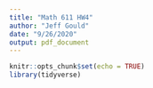 ```yaml
---
title: "Math 611 HW4"
author: "Jeff Gould"
date: "9/26/2020"
output: pdf_document
---
```


```r
knitr::opts_chunk$set(echo = TRUE)
library(tidyverse)
```






\begin{enumerate} 

\item Reading (optional).
\begin{enumerate}
\item Section $9.2-9.4$ discuss hard and soft EM, the rigorous definition of EM, and kmeans
\item Section $11.2$ discusses Markov chains (not very clearly) and Metropolis-Hastings.
\end{enumerate}

% Fall 2019, hw 4, problem 1
\item In this problem, we will revisit the Hope heights problem of HW $3$, but this time we will use EM.  Recall, we consider the two component Gaussian mixture model,
\begin{equation}
X = \bigg\{
\begin{array}{cc}
\mathcal{N}(\mu_1, \sigma_1^2) & \text{ with probability } p_1 \\
\mathcal{N}(\mu_2, \sigma_2^2) & \text{ with probability } p_2
\end{array}
\end{equation}
where $\mathcal{N}(\mu, \sigma^2)$ is the normal distribution and $X$ models the height of a person when gender is unknown.  Let $\hat{X}_1, \hat{X}_2,\dots, \hat{X}_N$ be the sample heights given in the file.  
\begin{enumerate}
\item Take a hard EM approach and compute the parameters of the model.

$\theta = (\mu_1, \mu_2, \sigma^2_1, \sigma^2_2, p_1, p_2)$, where $p_1 + p_2 = 1$, $z = (Female, Male) = (z_1, z_2)$

$P(X|\mu, \sigma, \pi) = p_1\mathcal{N}(X|\mu_1, \sigma_1^2) + p_2\mathcal{N}(X|\mu_2, \sigma_2^2)$

```r

set.seed(123)
hopeHeights <- read.table("Hope Heights.txt", header = TRUE)

X <- hopeHeights$Height
X_synth <- c(X, X + rnorm(1000, mean = 0, sd = 1.2))

### Initialize theta with k means clustering

X.kmeans <- kmeans(X_synth, 2)

X.kmeans.cluster <- X.kmeans$cluster

data.frame(x = X, class = as.factor((X.kmeans.cluster + 1)%%3)) %>%
  ggplot(aes(x = x, y = 0, color = class)) +
  geom_jitter() + theme_bw()

X.kmeans.summary <- data.frame(x = X_synth,
                               class = as.factor(X.kmeans.cluster)) %>%
  group_by(class) %>%
  summarise(n = n(),
            pi = n() / length(X_synth),
            mu = mean(x),
            sigma2 = sd(x)^2)

init_theta <- c(X.kmeans.summary$mu, X.kmeans.summary$sigma2, X.kmeans.summary$pi) %>%
  setNames(c("mu1", "mu2", "s1", "s2", "p1", "p2"))

e_step_hard <- function(x, theta) {
  
  mu1 <- theta["mu1"]
  mu2 <- theta["mu2"]
  s1 <- theta["s1"]
  s2 <- theta["s2"]
  p1 <- theta["p1"]
  p2 <- theta["p2"]
  
  z1 <- dnorm(x, mu1, sqrt(s1)) * p1
  z2 <- dnorm(x, mu2, sqrt(s2)) * p2
  
  Z <- apply(cbind(z1, z2), 1, which.max)

  return(Z)
}

m_step_hard <- function(x, Z) {
  
  n1 <- sum(Z == 1)
  n2 <- sum(Z == 2)

  mu1 <- 1/n1 * sum(x[Z == 1])
  mu2 <- 1/n2 * sum(x[Z == 2])

  s1 <- sum((x[Z == 1] - mu1)^2) * 1/n1
  s2 <- sum((x[Z == 2] - mu2)^2) * 1/n2

  p1 <- n1 / length(x)
  p2 <- n2 / length(x)

  return(c(mu1, mu2, s1, s2, p1, p2) %>% setNames(c("mu1", "mu2", "s1", "s2", "p1", "p2")))
}

EM_hard <- function(x, start_theta, max_iter = 1000){
  
  start_theta <- start_theta %>% 
    setNames(c("mu1", "mu2", "s1", "s2", "p1", "p2"))
  
  e.step <- e_step_hard(X, theta = start_theta)
  m.step.theta <- m_step_hard(X, e.step)
  
  iter <- 1
  while(iter <= max_iter) {

    e.step <- e_step_hard(X, m.step.theta)
    m.step <- m_step_hard(X, e.step)
    iter <- iter + 1
  }
  
  return(list(Class = e.step,
              theta = m.step))
  
}

set.seed(12)
test <- EM_hard(X, c(mean(X) + rnorm(1), mean(X)+ rnorm(1), sd(X), sd(X), 0.45, 0.55))
test <- EM_hard(X_synth, init_theta)
test$theta
View(test$Class[1:100])


results <- data.frame(heights = X,
                      class = as.factor(test$Class),
                      actual = as.factor(hopeHeights$Gender))

ggplot(data = results, aes(x = heights, fill  = actual)) +
  geom_histogram(binwidth = 1, position = "dodge") + theme_bw()

ggplot(data = results, aes(x = heights, fill  = class)) +
  geom_histogram(binwidth = 1)+ theme_bw()

```
\item Take a soft EM approach and compute the parameters of the model.  Compare to your results in (a).


```r
# 
# set.seed(123)
# init_theta <- c(runif(2, min(X)*0.8, max(X)*1.2), (sd(X) + rnorm(2, 1, 1))^2, 0.6, 0.4)

```


```r

e_step_soft <- function(x, theta) {
  
  mu1 <- theta["mu1"]
  mu2 <- theta["mu2"]
  s1 <- theta["s1"]
  s2 <- theta["s2"]
  p1 <- theta["p1"]
  p2 <- theta["p2"]
  
  z1 <- dnorm(x, mu1, sqrt(s1)) * p1
  z2 <- dnorm(x, mu2, sqrt(s2)) * p2
  
  sum.of.zs <- z1 + z2
  
  z1.post <- z1 / sum.of.zs
  z2.post <- z2 / sum.of.zs

  logLike <- sum(log(sum.of.zs))

  return(list("loglik" = logLike,
       "posterior.df" = cbind(z1.post, z2.post)))
}

m_step_soft <- function(x, posterior.df) {
  
  m1 <- sum(posterior.df[, 1])
  m2 <- sum(posterior.df[, 2])

  mu1 <- 1/m1 * sum(posterior.df[, 1] * x)
  mu2 <- 1/m2 * sum(posterior.df[, 2] * x)

  s1 <- sum(posterior.df[, 1] * (x - mu1)^2) * 1/m1
  s2 <- sum(posterior.df[, 2] * (x - mu2)^2) * 1/m2

  p1 <- m1 / length(x)
  p2 <- m2 / length(x)

  return(c(mu1, mu2, s1, s2, p1, p2) %>% setNames(c("mu1", "mu2", "s1", "s2", "p1", "p2")))
}


EM_soft <- function(x, init_theta, max_iter = 100, epsilon = 1e-4){
  
  init_theta <- init_theta %>%
    setNames(c("mu1", "mu2", "s1", "s2", "p1", "p2"))
  
  for (i in 1:max_iter) {
    if (i == 1) {
      # Initialization
      e.step <- e_step_soft(X, init_theta)
      m.step <- m_step_soft(X, e.step[["posterior.df"]])
      cur.loglik <- e.step[["loglik"]]
      loglik.vector <- e.step[["loglik"]]
    } else {
      # Repeat E and M steps till convergence
      e.step <- e_step_soft(X, m.step)
      m.step <- m_step_soft(X, e.step[["posterior.df"]])
      loglik.vector <- c(loglik.vector, e.step[["loglik"]])
      
      loglik.diff <- abs((cur.loglik - e.step[["loglik"]]))
      if(loglik.diff < epsilon) {
        break
      } else {
        cur.loglik <- e.step[["loglik"]]
      }
    }
  }
  
  return(list(
    theta = m.step,
    logL_history = loglik.vector
  ))
}

set.seed(21)
test <- EM_soft(X, 
                init_theta = c(mean(X) + rnorm(1), mean(X)+ rnorm(1), sd(X)+ rnorm(1)^2, sd(X)+ rnorm(1)^2, 0.45, 0.55),
                max_iter = 100,
                epsilon = 1e-3)
test$theta
test$logL_history

plot(test$logL_history)

```
\item Given your parameters in (b), use the distribution of $X$ to predict whether a given sample is taken from a man or woman.    Determine what percentage of individuals are classified correctly. 
\end{enumerate}

% Fall 2019, hw 5, problem 2
\item Attached you will find the file \verb+TimeSeries.csv+.  The file contains a $1000$ by $20$ matrix.  Each row represents a sample of a random vector $X \in \mathbb{R}^{20}$, but $X$ represents time series data, so that $X_1, X_2, \dots, X_{20}$ represent measurements at times $1, 2, \dots, 20$, respectively.  Often, we have a collection of time series samples and would like to separate the samples into similar groups, i.e. cluster.  Here we'll do this by using a multivariate normal mixture model.  

To visualize the data, produce a line plot of each sample.  In R, you can execute
\begin{verbatim}
plot(m[1,], type="l", ylim=c(-12,12))
for (i in 2:1000) {
  lines(m[i,])
}
\end{verbatim}
where \verb+m+ is the matrix in the csv file.  You'll see that the time series are not easy to distinguish.  The file \verb+make_timeseries.R+ contains the code used to make the data.  The data is based on $4$ underlying time series found in the file $\verb+BaseSeries.csv+$ which contains a $4 \times 20$ matrix.   Look through the files and explain how the data was generated.  

Now assume the following model for $X$
\begin{equation}
X = \left\{
\begin{array}{cc}
\mathcal{N}(\mu^{(1)}, \Sigma^{(1)}) & \text{ with probability } p_1 \\
\mathcal{N}(\mu^{(2)}, \Sigma^{(2)}) & \text{ with probability } p_2\\
\vdots & \\
\mathcal{N}(\mu^{(K)}, \Sigma^{(K)}) & \text{ with probability } p_K
\end{array}
\right.
\end{equation}
Each of the $\mu^{(i)} \in \mathbb{R}^{20}$ and each $\Sigma^{(i)}$ is a $20 \times 20$ covariance matrix.  $K$ is the number of mixtures, which we must choose. (In this case, since you know the solution, you can set $K=4$.)
\begin{enumerate}
\item To fit this model using EM, you need to know how to derive the MLE of a multivariate normal.  Let $Z$ be an $n$-dimensional multivariate normal with mean $\mu$ and covariance matrix $\Sigma$.  Let $\hat{Z}^{(i)}$ be iid samples from $Z$ for $i=1,2,\dots,N$.   Write down the log-likelihood and use it to show that  the MLE estimate $\hat{\mu}$ of $\mu$ is given by the sample mean of the $\hat{Z}^{(i)}$.   Then read Chis Murphy's section $4.1.3$ of the book Machine Learning (attached) and in your own words summarize the steps needed to derive the MLE for the variance (or derive it yourself if you prefer).  (Bishop does not include the derivation in his book.)
\item Take a \textbf{hard} EM approach to estimating the parameters of the model.   When you stop your iteration, plot the $\mu^{(i)}$ and determine if you have recovered the underlying time series used to generate the data.  
\item Now repeat, but take a \textbf{soft} EM approach.  Compare your result to what you found using a hard EM approach.
\end{enumerate}


\item Consider the hard core model on a $100 \times 100$ grid.   Let $\Omega$ be the set of all configurations and $H$  the set of configurations that do not violate the hard-core restriction (no neighboring $1$'s).  For $w \in \Omega$ let $f(w)$ be the number of positions with a $1$ in the grid.  
\begin{enumerate}
\item Let $X$ be the r.v. on $\Omega$,
\begin{equation}
P(X=w) = \bigg\{
\begin{array}{cc}
\frac{1}{|H|} & \text{if } w \in H \\
0 & \text{otherwise}
\end{array}
\end{equation}
Using the Metropolis-Hasting algorithm, write a sampler for $X$.  Show a sample configurations using the $\textbf{image}$ function in R (or equivalent in Python).   Using your sampler, generate a histogram for $f(X)/100^2$, the fraction of sites with a $1$ under the uniform distribution $X$.  To decide how long to run the MH-algorithm before sampling, plot $f(X)$ as a function of the time step of your chain.   If plotted on a long enough time scale, the plot should look noisy.   Once you decide how long to run the chain, run the chain many times to produce a histogram.   (Each time you sample from the Metropolis-Hastings algorithm you have to rerun the chain.)

```r

w <- matrix(0, nrow = 100, ncol = 100)
X_0 <- w
X <- X_0

f_X <- matrix(c(sum(X_0), 0), ncol = 2)

is_hardcore <- function(W){
  
  ### Check rowwise hardcore
  hc_rowwise <- !any(apply(W, 1, function(x){
    any(x[1:99] + x[2:100] == 2)
  }))
  
  ### Check column wise hardcore
  hc_columnwise <- !any(apply(W, 2, function(x){
    any(x[1:99] + x[2:100] == 2)
  }))
  
  return(!any(!hc_rowwise, !hc_columnwise))
  
}

set.seed(123)
iteration = 1
while (iteration <= 250000) {
  
  i <- runif(1, 1, 100) %>% round()
  j <- runif(1, 1, 100) %>% round()
  
  if(w[i,j] == 0){
    w[i,j] = 1
  }else{
      w[i,j] = 0
    }
  
  HardCore <- is_hardcore(w)
  
  if(HardCore){
    X <- w
    last_HC <- iteration
  }
  if(iteration - last_HC >= 100){
    w <- X
    w[sample(1:100, 5), sample(1:100, 5)] = 0}
  
  f_X <- rbind(f_X, c(sum(X), iteration))
  if(iteration %% 10000 == 0){image(X)}
  if(iteration %% 5000 == 0){print(iteration)}
  
  iteration <- iteration + 1
  
}


f_X %>% as.data.frame() %>% ggplot(aes(x = V2, y = V1)) + geom_line()



```



```r

MHHardcoreAlgo <- function(iterations){
  
  w <- matrix(0, nrow = 100, ncol = 100)
  X_0 <- w
  X <- X_0
  
  #f_X <- matrix(c(sum(X_0), 0), ncol = 2)
  
  is_hardcore <- function(W){
    
    ### Check rowwise hardcore
    hc_rowwise <- !any(apply(W, 1, function(x){
      any(x[1:99] + x[2:100] == 2)
    }))
    
    ### Check column wise hardcore
    hc_columnwise <- !any(apply(W, 2, function(x){
      any(x[1:99] + x[2:100] == 2)
    }))
    
    return(!any(!hc_rowwise, !hc_columnwise))
    
  }
  
  iter = 1
  while (iter <= iterations) {
    
    i <- round(runif(1, 1, 100))
    j <- round(runif(1, 1, 100))
    
    if(w[i,j] == 0){
      w[i,j] = 1
    }else{
      w[i,j] = 0
    }
    
    HardCore <- is_hardcore(w)
    
    if(HardCore){
      X <- w
      last_HC <- iter
    }
    if(iter - last_HC >= 100){
      w <- X
      w[sample(1:100, 4), sample(1:100, 4)] = 0}
    
    #f_X <- rbind(f_X, c(sum(X), iter))
    
    iter <- iter + 1
    
  }
  
  return(sum(X))
}

library(parallel)
cl <- parallel::makeCluster(detectCores() - 1)
f_X_dist <- parSapply(cl = cl, X = rep(60000, 100), FUN = MHHardcoreAlgo)
stopCluster(cl)

ggplot(data.frame(fX = f_X_dist), aes(x = fX/100^2)) +
  geom_histogram()

```


\item Let $Y$ be the r.v. on $\Omega$ defined by $P(Y = w) = \alpha (f(w))^2$, where $\alpha$ is a normalizing constant that makes the probabilities sum to $1$.   Use your sampler to generate a histogram for $f(Y)/100^2$.  Compare to part a).
\end{enumerate}

%\item Suppose we would like to sample the r.v. $X$, where $X \in \{1,2,3\}$ and $P(X = i) = v_i$ for $i=1,2,3$ and where $v = (v_1, v_2, v_3) = (1/2, 1/3, 1/6)$.  
%\begin{enumerate}
%\item Write a function to do this using a single draw from a uniform r.v.  You may not use your languages discrete random sampler (e.g. sample or sample.int in R).  We discussed how to do this at the very beginning of the semester.
%\item Now use the Metropolis-Hastings algorithm to write a sampler for $X$.   Given that we are in state $i$, let the proposal be $1$ with probability $.99$, $2$ with probability $.009$ and $3$ with probability $.001$.  (Notice, in this case the proposal doesn't depend on the current state, but this is not always the case.)   Write a function in R/Python to implement the Metropolis-Hastings algorithm.   Your function simulates a Markov chain, write down the transition probability matrix of the markov chain.  (Typically, we don't write this matrix down, but in this simple setting it is a good exercise.).   How long do you have to run the chain to be close to the stationary distribution?   

\end{enumerate}



























